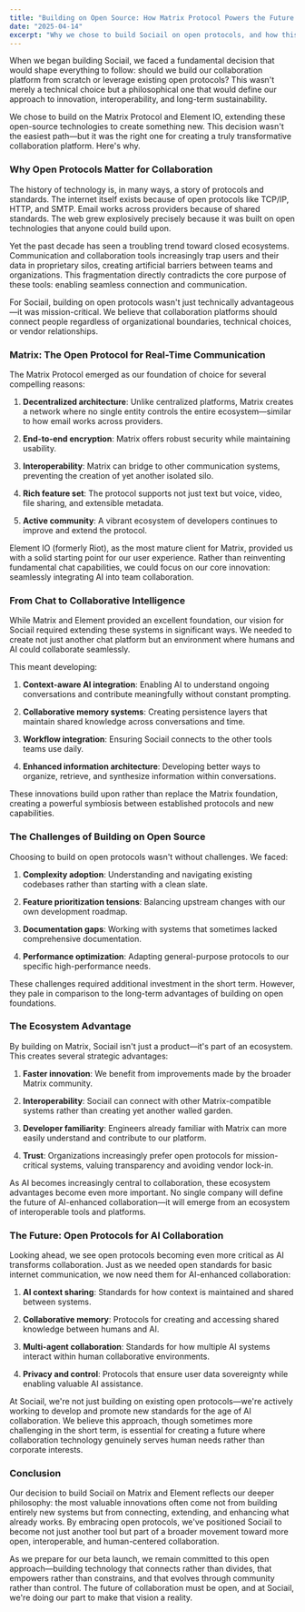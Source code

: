 ```yaml
---
title: "Building on Open Source: How Matrix Protocol Powers the Future of Collaboration"
date: "2025-04-14"
excerpt: "Why we chose to build Sociail on open protocols, and how this decision shapes our approach to innovation and interoperability."
---
```


When we began building Sociail, we faced a fundamental decision that would shape everything to follow: should we build our collaboration platform from scratch or leverage existing open protocols? This wasn't merely a technical choice but a philosophical one that would define our approach to innovation, interoperability, and long-term sustainability.

We chose to build on the Matrix Protocol and Element IO, extending these open-source technologies to create something new. This decision wasn't the easiest path—but it was the right one for creating a truly transformative collaboration platform. Here's why.

### Why Open Protocols Matter for Collaboration
The history of technology is, in many ways, a story of protocols and standards. The internet itself exists because of open protocols like TCP/IP, HTTP, and SMTP. Email works across providers because of shared standards. The web grew explosively precisely because it was built on open technologies that anyone could build upon.

Yet the past decade has seen a troubling trend toward closed ecosystems. Communication and collaboration tools increasingly trap users and their data in proprietary silos, creating artificial barriers between teams and organizations. This fragmentation directly contradicts the core purpose of these tools: enabling seamless connection and communication.

For Sociail, building on open protocols wasn't just technically advantageous—it was mission-critical. We believe that collaboration platforms should connect people regardless of organizational boundaries, technical choices, or vendor relationships.

### Matrix: The Open Protocol for Real-Time Communication
The Matrix Protocol emerged as our foundation of choice for several compelling reasons:

1. **Decentralized architecture**: Unlike centralized platforms, Matrix creates a network where no single entity controls the entire ecosystem—similar to how email works across providers.

2. **End-to-end encryption**: Matrix offers robust security while maintaining usability.

3. **Interoperability**: Matrix can bridge to other communication systems, preventing the creation of yet another isolated silo.

4. **Rich feature set**: The protocol supports not just text but voice, video, file sharing, and extensible metadata.

5. **Active community**: A vibrant ecosystem of developers continues to improve and extend the protocol.

Element IO (formerly Riot), as the most mature client for Matrix, provided us with a solid starting point for our user experience. Rather than reinventing fundamental chat capabilities, we could focus on our core innovation: seamlessly integrating AI into team collaboration.

### From Chat to Collaborative Intelligence
While Matrix and Element provided an excellent foundation, our vision for Sociail required extending these systems in significant ways. We needed to create not just another chat platform but an environment where humans and AI could collaborate seamlessly.

This meant developing:

1. **Context-aware AI integration**: Enabling AI to understand ongoing conversations and contribute meaningfully without constant prompting.

2. **Collaborative memory systems**: Creating persistence layers that maintain shared knowledge across conversations and time.

3. **Workflow integration**: Ensuring Sociail connects to the other tools teams use daily.

4. **Enhanced information architecture**: Developing better ways to organize, retrieve, and synthesize information within conversations.

These innovations build upon rather than replace the Matrix foundation, creating a powerful symbiosis between established protocols and new capabilities.

### The Challenges of Building on Open Source
Choosing to build on open protocols wasn't without challenges. We faced:

1. **Complexity adoption**: Understanding and navigating existing codebases rather than starting with a clean slate.

2. **Feature prioritization tensions**: Balancing upstream changes with our own development roadmap.

3. **Documentation gaps**: Working with systems that sometimes lacked comprehensive documentation.

4. **Performance optimization**: Adapting general-purpose protocols to our specific high-performance needs.

These challenges required additional investment in the short term. However, they pale in comparison to the long-term advantages of building on open foundations.

### The Ecosystem Advantage
By building on Matrix, Sociail isn't just a product—it's part of an ecosystem. This creates several strategic advantages:

1. **Faster innovation**: We benefit from improvements made by the broader Matrix community.

2. **Interoperability**: Sociail can connect with other Matrix-compatible systems rather than creating yet another walled garden.

3. **Developer familiarity**: Engineers already familiar with Matrix can more easily understand and contribute to our platform.

4. **Trust**: Organizations increasingly prefer open protocols for mission-critical systems, valuing transparency and avoiding vendor lock-in.

As AI becomes increasingly central to collaboration, these ecosystem advantages become even more important. No single company will define the future of AI-enhanced collaboration—it will emerge from an ecosystem of interoperable tools and platforms.

### The Future: Open Protocols for AI Collaboration
Looking ahead, we see open protocols becoming even more critical as AI transforms collaboration. Just as we needed open standards for basic internet communication, we now need them for AI-enhanced collaboration:

1. **AI context sharing**: Standards for how context is maintained and shared between systems.

2. **Collaborative memory**: Protocols for creating and accessing shared knowledge between humans and AI.

3. **Multi-agent collaboration**: Standards for how multiple AI systems interact within human collaborative environments.

4. **Privacy and control**: Protocols that ensure user data sovereignty while enabling valuable AI assistance.

At Sociail, we're not just building on existing open protocols—we're actively working to develop and promote new standards for the age of AI collaboration. We believe this approach, though sometimes more challenging in the short term, is essential for creating a future where collaboration technology genuinely serves human needs rather than corporate interests.

### Conclusion
Our decision to build Sociail on Matrix and Element reflects our deeper philosophy: the most valuable innovations often come not from building entirely new systems but from connecting, extending, and enhancing what already works. By embracing open protocols, we've positioned Sociail to become not just another tool but part of a broader movement toward more open, interoperable, and human-centered collaboration.

As we prepare for our beta launch, we remain committed to this open approach—building technology that connects rather than divides, that empowers rather than constrains, and that evolves through community rather than control. The future of collaboration must be open, and at Sociail, we're doing our part to make that vision a reality.
